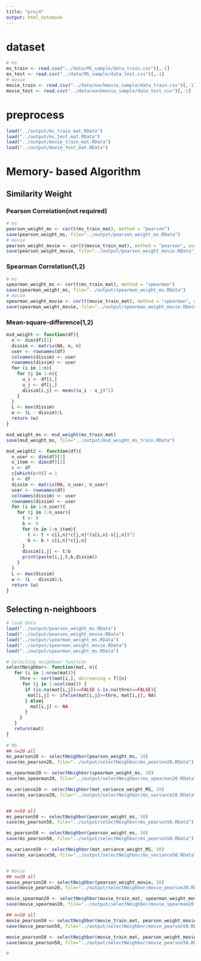 ```yaml
---
title: "proj4"
output: html_notebook
---
```


# dataset
```r
# ms
ms_train <- read.csv("../data/MS_sample/data_train.csv")[,-1]
ms_test <- read.csv("../data/MS_sample/data_test.csv")[,-1]
# movie
movie_train <- read.csv("../data/eachmovie_sample/data_train.csv")[,-1]
movie_test <- read.csv("../data/eachmovie_sample/data_test.csv")[,-1]
```

# preprocess
```r
load("../output/ms_train_mat.RData")
load("../output/ms_test_mat.RData")
load("../output/movie_train_mat.RData")
load("../output/movie_test_mat.RData")
```

# Memory- based Algorithm
## Similarity Weight
### Pearson Correlation(not required)
```r
# ms
pearson_weight_ms <- cor(t(ms_train_mat), method = "pearson")
save(pearson_weight_ms, file="../output/pearson_weight_ms.RData")
# movie
pearson_weight_movie <- cor(t(movie_train_mat), method = "pearson", use = "pairwise.complete.obs")
save(pearson_weight_movie, file="../output/pearson_weight_movie.RData")
```

### Spearman Correlation(1,2)
```r
# ms
spearman_weight_ms <- cor(t(ms_train_mat), method = "spearman")
save(spearman_weight_ms, file="../output/spearman_weight_ms.RData")
# movie
spearman_weight_movie <- cor(t(movie_train_mat), method = "spearman", use = "pairwise.complete.obs")
save(spearman_weight_movie, file="../output/spearman_weight_movie.RData")
```

### Mean-square-difference(1,2)
```r
msd_weight <- function(df){
  n <- dim(df)[1]
  dissim <- matrix(NA, n, n)
  user <- rownames(df)
  colnames(dissim) <- user
  rownames(dissim) <- user
  for (i in 1:n){
    for (j in 1:n){
      u_i <- df[i,]
      u_j <- df[j,]
      dissim[i,j] <- mean((u_i - u_j)^2)
    }
  }
  L <- max(dissim)
  w <- (L - dissim)/L
  return (w)
}
```

```r
msd_weight_ms <- msd_weight(ms_train_mat)
save(msd_weight_ms, file="../output/msd_weight_ms_train.RData")
```

```r
msd_weight2 <- function(df){
  n_user <- dim(df)[1]
  n_item <- dim(df)[2]
  c <- df
  c[which(c>0)] = 1
  s <- df
  dissim <- matrix(NA, n_user, n_user)
  user <- rownames(df)
  colnames(dissim) <- user
  rownames(dissim) <- user
  for (i in 1:n_user){
    for (j in 1:n_user){
      t <- 0
      b <- 0
      for (n in 1:n_item){
        t <- t + c[i,n]*c[j,n]*(s[i,n]-s[j,n])^2
        b <- b + c[i,n]*c[j,n]
      }
      dissim[i,j] <- t/b
      print(paste(i,j,t,b,dissim))
    }
  }
  L <- max(dissim)
  w <- (L - dissim)/L
  return (w)
}
```

## Selecting n-neighboors
```r
# load data
load("../output/pearson_weight_ms.RData")
load("../output/pearson_weight_movie.RData")
load("../output/spearman_weight_ms.RData")
load("../output/spearman_weight_movie.RData")
load("../output/spearman_weight_ms.RData")

# Selecting neighboor function
selectNeighbor<- function(mat, n){
   for (i in 1:nrow(mat)){
     thre <- sort(mat[i,], decreasing = T)[n]
      for (j in 1:ncol(mat)) {
       if (is.na(mat[i,j])==FALSE & is.na(thre)==FALSE){
        mat[i,j] <- ifelse(mat[i,j]>=thre, mat[i,j], NA)
       } else{
         mat[i,j] <- NA
       }
     }
   }
   return(mat)
}
 
# MS 
## n=20 all
ms_pearson20 <- selectNeighbor(pearson_weight_ms, 20)
save(ms_pearson20, file="../output/selectNeighbor/ms_pearson20.RData")

ms_spearman20 <- selectNeighbor(spearman_weight_ms, 20)
save(ms_spearman20, file="../output/selectNeighbor/ms_spearman20.RData")

ms_variance20 <- selectNeighbor(mat_variance_weight_MS, 20)
save(ms_variance20, file="../output/selectNeighbor/ms_variance20.RData")


## n=50 all
ms_pearson50 <- selectNeighbor(pearson_weight_ms, 50)
save(ms_pearson50, file="../output/selectNeighbor/ms_pearson50.RData")

ms_pearson50 <- selectNeighbor(pearson_weight_ms, 50)
save(ms_pearson50, file="../output/selectNeighbor/ms_pearson50.RData")

ms_variance50 <- selectNeighbor(mat_variance_weight_MS, 50)
save(ms_variance50, file="../output/selectNeighbor/ms_variance50.RData")


# Movie 
## n=20 all 
movie_pearson20 <- selectNeighbor(pearson_weight_movie, 20)
save(movie_pearson20, file="../output/selectNeighbor/movie_pearson20.RData")

movie_spearman20 <- selectNeighbor(movie_train_mat, spearman_weight_movie, 20)
save(movie_spearman20, file="../output/selectNeighbor/movie_spearman20.RData")

## n=50 all
movie_pearson50 <- selectNeighbor(movie_train_mat, pearson_weight_movie, 50)
save(movie_pearson50, file="../output/selectNeighbor/movie_pearson50.RData")

movie_pearson50 <- selectNeighbor(movie_train_mat, pearson_weight_movie, 50)
save(movie_pearson50, file="../output/selectNeighbor/movie_pearson50.RData")

# 
```










